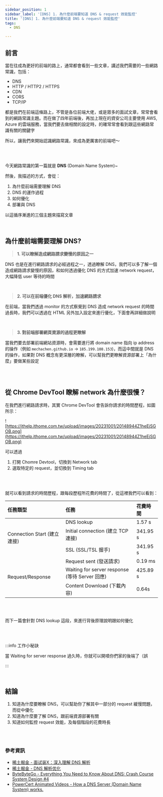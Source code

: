 ```yaml
---
sidebar_position: 1
sidebar_label: '[DNS] 1. 為什麼前端要知道 DNS & request 效能監控'
title: '[DNS] 1. 為什麼前端要知道 DNS & request 效能監控'
tags:
  - DNS

---
```


## 前言

當在往成為更好的前端的路上，通常都會看到一些文章，講述我們需要的一些網路常識，包括：
- DNS
- HTTP / HTTP2 / HTTPS
- CDN
- CORS
- TCP/IP

都是我們在前端這條路上，不管是各位前端大佬，或是眾多的面試文章，常常會看到的網路常識主題。而在做了四年前端後，再加上現在的資安公司主要使用 AWS, Azure 的雲端服務，當我們要去做相關的設定時，的確常常會看到跟這些網路常識有關的關鍵字

所以，讓我們來開始認識網路常識，來成為更厲害的前端吧～

<br /><br />

今天網路常識的第一篇就是 **DNS** (Domain Name System)~

然後，我描述的方式，會從：
1. 為什麼前端需要理解 DNS
2. DNS 的運作過程
3. 如何優化
4. 部署與 DNS

以這循序漸進的三個主題來描寫文章


<br />


## 為什麼前端需要理解 DNS?

> **1. 可以瞭解造成網路請求變慢的原因之一**

DNS 也是在進行網路請求的必經過程之一，透過瞭解 DNS，我們可以多了解一個造成網路請求變慢的原因，和如何透過優化 DNS 的方式加速 network request，大幅降低 user 等待的時間

<br />


> **2. 可以在前端優化 DNS 解析，加速網路請求**

在前端，當我們透過 monitor 的方式察覺到 DNS 造成 network request 的時間過長時，我們可以透過在 HTML 另外加入設定來進行優化，下面會再詳細做說明

<br />

> **3. 對前端部署網頁資源的過程更瞭解**

當我們要去部署前端網站資源時，會需要進行將 domain name 指向 ip address 的操作（例如 `mechachen.github.io` -> `185.199.108.153`)，而這中間就是 DNS 的操作，如果對 DNS 概念有更深層的瞭解，可以幫我們更瞭解資源部署上「為什麼」要做某些設定

<br />
<br />


## 從 Chrome DevTool 瞭解 network 為什麼很慢？

在我們進行網路請求時，其實 Chrome DevTool 會告訴你請求的時間歷程，如圖所示：

![https://ithelp.ithome.com.tw/upload/images/20231001/20148944Z1heEjSGOB.png](https://ithelp.ithome.com.tw/upload/images/20231001/20148944Z1heEjSGOB.png)


可以透過
1. 打開 Chomre Devtool，切換到 Network tab
2. 選取特定的 request，並切換到 Timing tab

<br /><br />

就可以看到請求的時間歷程，跟每段歷程所花費的時間了，從這裡我們可以看到：



<table>
  <thead>
    <tr>
      <th align="left">任務類型</th>
      <th align="left">任務</th>
      <th align="left">花費時間</th>
    </tr>
  </thead>
  <tbody>
    <tr>
      <td align="left" rowspan="3">Connection Start (建立連接)</td>
      <td align="left">DNS lookup</td>
      <td align="left">1.57 s</td>
    </tr>
    <tr>
      <td align="left">Initial connection (建立 TCP 連接)</td>
      <td align="left">341.95 s</td>
    </tr>
    <tr>
      <td align="left">SSL (SSL/TSL 握手)</td>
      <td align="left">341.95 s</td>
    </tr>
    <tr>
      <td align="left" rowspan="3">Request/Response</td>
      <td align="left">Request sent (發送請求)</td>
      <td align="left">0.19 ms</td>
    </tr>
    <tr>
      <td align="left">Waiting for server response (等待 Server 回應)</td>
      <td align="left">425.89 s</td>
    </tr>
    <tr>
      <td align="left">Content Download (下載內容)</td>
      <td align="left">0.64s</td>
    </tr>
  </tbody>
</table>

<br /><br />

而下一篇會針對 DNS lookup 這段，來進行背後原理說明跟如何優化

<br /><br />

:::info 工作小秘訣

當 Waiting for server response 過久時，你就可以開噴你們家的後端了（誤

:::


<br />

## 結論
1. 知道為什麼要瞭解 DNS，可以幫助你了解其中一部分的 request 緩慢問題，而從中優化
2. 知道為什麼要了解 DNS，跟前端資源部署有關
3. 知道如何監控 request 效能，及每個階段的花費時長



<br /><br />


### 參考資訊
- [稀土掘金 - 面试装X：深入理解 DNS 解析](https://juejin.cn/post/7105387310698463263#heading-12)
- [稀土掘金 - DNS 解析优化](https://juejin.cn/post/7221792648541536317#heading-1)
- [ByteByteGo - Everything You Need to Know About DNS: Crash Course System Design #4](https://www.youtube.com/watch?v=27r4Bzuj5NQ)
- [PowerCert Animated Videos - How a DNS Server (Domain Name System) works.](https://www.youtube.com/watch?v=mpQZVYPuDGU)


<br />